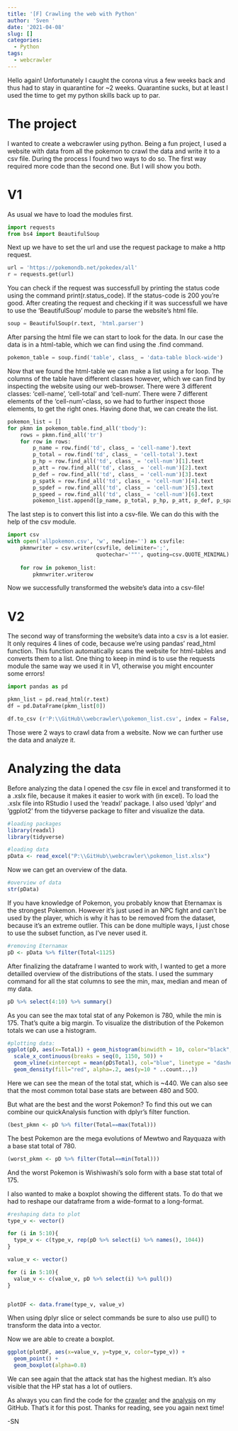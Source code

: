 ```yaml
---
title: '[F] Crawling the web with Python'
author: 'Sven '
date: '2021-04-08'
slug: []
categories:
  - Python
tags:
  - webcrawler
---
```


Hello again! Unfortunately I caught the corona virus a few weeks back and thus 
had to stay in quarantine for ~2 weeks. Quarantine sucks, but at least I used 
the time to get my python skills back up to par. 

# The project

I wanted to create a webcrawler using python. Being a fun project, I used a website with data from all the pokemon to crawl the data and write it to a csv file. 
During the process I found two ways to do so.
The first way required more code than the second one. But I will show you both.

# V1 

As usual we have to load the modules first.

```python
import requests
from bs4 import BeautifulSoup
```

Next up we have to set the url and use the request package to make a http request.

```python
url = 'https://pokemondb.net/pokedex/all'
r = requests.get(url)
```

You can check if the request was successfull by printing the status code using
the command print(r.status_code). If the status-code is 200 you're good. After 
creating the request and checking if it was successfull we have to use the 
'BeautifulSoup' module to parse the website's html file. 

```python
soup = BeautifulSoup(r.text, 'html.parser')
```

After parsing the html file we can start to look for the data. In our case the 
data is in a html-table, which we can find using the .find command.

```python
pokemon_table = soup.find('table', class_ = 'data-table block-wide')
```

Now that we found the html-table we can make a list using a for loop. The 
columns of the table have different classes however, which we can find by 
inspecting the website using our web-browser. There were 3 different classes:
'cell-name', 'cell-total' and 'cell-num'. There were 7 different elements of the 
'cell-num'-class, so we had to further inspect those elements, to get the right ones.
Having done that, we can create the list. 

```python
pokemon_list = []
for pkmn in pokemon_table.find_all('tbody'):
    rows = pkmn.find_all('tr')
    for row in rows:
        p_name = row.find('td', class_ = 'cell-name').text
        p_total = row.find('td', class_ = 'cell-total').text
        p_hp = row.find_all('td', class_ = 'cell-num')[1].text
        p_att = row.find_all('td', class_ = 'cell-num')[2].text
        p_def = row.find_all('td', class_ = 'cell-num')[3].text
        p_spatk = row.find_all('td', class_ = 'cell-num')[4].text
        p_spdef = row.find_all('td', class_ = 'cell-num')[5].text
        p_speed = row.find_all('td', class_ = 'cell-num')[6].text
        pokemon_list.append([p_name, p_total, p_hp, p_att, p_def, p_spatk, p_spdef, p_speed])
```

The last step is to convert this list into a csv-file. We can do this with the help
of the csv module.

```python
import csv
with open('allpokemon.csv', 'w', newline='') as csvfile:
    pkmnwriter = csv.writer(csvfile, delimiter=';',
                            quotechar='""', quoting=csv.QUOTE_MINIMAL)
    
    for row in pokemon_list:
        pkmnwriter.writerow
```

Now we successfully transformed the website's data into a csv-file!

# V2

The second way of transforming the website's data into a csv is a lot easier.
It only requires 4 lines of code, because we're using pandas' read_html function.
This function automatically scans the website for html-tables and converts them to 
a list. One thing to keep in mind is to use the requests module the same way we used 
it in V1, otherwise you might encounter some errors!

```python
import pandas as pd

pkmn_list = pd.read_html(r.text)
df = pd.DataFrame(pkmn_list[0])

df.to_csv (r'P:\\GitHub\\webcrawler\\pokemon_list.csv', index = False, header=True)
```

Those were 2 ways to crawl data from a website. Now we can further use the data
and analyze it. 

# Analyzing the data

Before analyzing the data I opened the csv file in excel and transformed it to 
a .xslx file, because it makes it easier to work with (in excel).
To load the .xslx file into RStudio I used the 'readxl' package. I also used 
'dplyr' and 'ggplot2' from the tidyverse package to filter and visualize the data. 

```r
#loading packages
library(readxl)
library(tidyverse)

#loading data
pData <- read_excel("P:\\GitHub\\webcrawler\\pokemon_list.xlsx")
```

Now we can get an overview of the data.

```r
#overview of data
str(pData)
```

If you have knowledge of Pokemon, you probably know that Eternamax is the strongest
Pokemon. However it's just used in an NPC fight and can't be used by the player,
which is why it has to be removed from the dataset, because it's an extreme outlier.
This can be done multiple ways, I just chose to use the subset function, as I've 
never used it. 

```r
#removing Eternamax
pD <- pData %>% filter(Total<1125)
```

After finalizing the dataframe I wanted to work with, I wanted to get a more
detailled overview of the distributions of the stats. I used the summary command 
for all the stat columns to see the min, max, median and mean of my data.

```r
pD %>% select(4:10) %>% summary()
```

As you can see the max total stat of any Pokemon is 780, while the min is 175.
That's quite a big margin. To visualize the distribution of the Pokemon totals we can
use a histogram. 

```r
#plotting data:
ggplot(pD, aes(x=Total)) + geom_histogram(binwidth = 10, color="black", fill="white") +
  scale_x_continuous(breaks = seq(0, 1150, 50)) +
  geom_vline(xintercept = mean(pD$Total), col="blue", linetype = "dashed", size = 1) +
  geom_density(fill="red", alpha=.2, aes(y=10 * ..count..,))
```

Here we can see the mean of the total stat, which is ~440. We can also see that 
the most common total base stats are between 480 and 500. 


But what are the best and the worst Pokemon? To find this out we can combine 
our quickAnalysis function with dplyr's filter function.

```r
(best_pkmn <- pD %>% filter(Total==max(Total)))
```

The best Pokemon are the mega evolutions of Mewtwo and Rayquaza with a base stat total of 780.

```r
(worst_pkmn <- pD %>% filter(Total==min(Total)))
```

And the worst Pokemon is Wishiwashi's solo form with a base stat total of 175.


I also wanted to make a boxplot showing the different stats. To do that we had 
to reshape our dataframe from a wide-format to a long-format. 

```r
#reshaping data to plot
type_v <- vector()

for (i in 5:10){
  type_v <- c(type_v, rep(pD %>% select(i) %>% names(), 1044))
}

value_v <- vector()

for (i in 5:10){
  value_v <- c(value_v, pD %>% select(i) %>% pull())
}


plotDF <- data.frame(type_v, value_v)
```

When using dplyr slice or select commands be sure to also use pull() to transform
the data into a vector.


Now we are able to create a boxplot.

```r
ggplot(plotDF, aes(x=value_v, y=type_v, color=type_v)) +
  geom_point() +
  geom_boxplot(alpha=0.8)
```

We can see again that the attack stat has the highest median. 
It's also visible that the HP stat has a lot of outliers. 


As always you can find the code for the [crawler](https://github.com/SvenNekula/webcrawler){target="_blank"} and the 
[analysis](https://github.com/SvenNekula/CrawlerAnalysis){target="_blank"} on 
my GitHub.
That's it for this post. Thanks for reading, see you again next time!

-SN 




